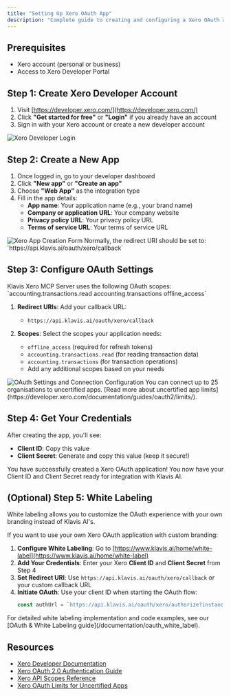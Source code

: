 ```yaml
---
title: "Setting Up Xero OAuth App"
description: "Complete guide to creating and configuring a Xero OAuth application"
---
```


## Prerequisites

- Xero account (personal or business)
- Access to Xero Developer Portal

## Step 1: Create Xero Developer Account

1. Visit [https://developer.xero.com/](https://developer.xero.com/)
2. Click **"Get started for free"** or **"Login"** if you already have an account
3. Sign in with your Xero account or create a new developer account

<img src="/images/knowledge-base/xero_oauth_app/xero_step1_login.png" alt="Xero Developer Login" />

## Step 2: Create a New App

1. Once logged in, go to your developer dashboard
2. Click **"New app"** or **"Create an app"**
3. Choose **"Web App"** as the integration type
4. Fill in the app details:
   - **App name**: Your application name (e.g., your brand name)
   - **Company or application URL**: Your company website
   - **Privacy policy URL**: Your privacy policy URL
   - **Terms of service URL**: Your terms of service URL

<img src="/images/knowledge-base/xero_oauth_app/xero_step2_create_app.png" alt="Xero App Creation Form" />

<Note>
Normally, the redirect URI should be set to: `https://api.klavis.ai/oauth/xero/callback`
</Note>

## Step 3: Configure OAuth Settings

<Note>
Klavis Xero MCP Server uses the following OAuth scopes: `accounting.transactions.read accounting.transactions offline_access`
</Note>

1. **Redirect URIs**: Add your callback URL:
   - `https://api.klavis.ai/oauth/xero/callback`

2. **Scopes**: Select the scopes your application needs:
   - `offline_access` (required for refresh tokens)
   - `accounting.transactions.read` (for reading transaction data)
   - `accounting.transactions` (for transaction operations)
   - Add any additional scopes based on your needs

<img src="/images/knowledge-base/xero_oauth_app/xero_step3_connection_config.png" alt="OAuth Settings and Connection Configuration" />

<Warning>
You can connect up to 25 organisations to uncertified apps. [Read more about uncertified app limits](https://developer.xero.com/documentation/guides/oauth2/limits/).
</Warning>

## Step 4: Get Your Credentials

After creating the app, you'll see:
- **Client ID**: Copy this value
- **Client Secret**: Generate and copy this value (keep it secure!)

<Check>
You have successfully created a Xero OAuth application! You now have your Client ID and Client Secret ready for integration with Klavis AI.
</Check>

## (Optional) Step 5: White Labeling 

<Note>
White labeling allows you to customize the OAuth experience with your own branding instead of Klavis AI's.
</Note>

If you want to use your own Xero OAuth application with custom branding:

1. **Configure White Labeling**: Go to [https://www.klavis.ai/home/white-label](https://www.klavis.ai/home/white-label)
2. **Add Your Credentials**: Enter your Xero **Client ID** and **Client Secret** from Step 4
3. **Set Redirect URI**: Use `https://api.klavis.ai/oauth/xero/callback` or your custom callback URL
4. **Initiate OAuth**: Use your client ID when starting the OAuth flow:
   ```javascript
   const authUrl = `https://api.klavis.ai/oauth/xero/authorize?instance_id=${instanceId}&client_id=${yourClientId}`;
   ```

<Tip>
For detailed white labeling implementation and code examples, see our [OAuth & White Labeling guide](/documentation/oauth_white_label).
</Tip>

## Resources
- [Xero Developer Documentation](https://developer.xero.com/documentation/)
- [Xero OAuth 2.0 Authentication Guide](https://developer.xero.com/documentation/guides/oauth2/overview/)
- [Xero API Scopes Reference](https://developer.xero.com/documentation/guides/oauth2/scopes/)
- [Xero OAuth Limits for Uncertified Apps](https://developer.xero.com/documentation/guides/oauth2/limits/)
